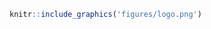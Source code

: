 \pagenumbering{gobble}

```r
knitr::include_graphics('figures/logo.png')
```

\begin{centering}
\vfill
\begin{spacing}{1.0}
\parbox{35em}{\centering\Huge\bf  `r rmarkdown::metadata$title`} \\
\vspace{\baselineskip}
\parbox{35em}{\centering\LARGE  `r rmarkdown::metadata$subtitle` }
\end{spacing}
\vfill 
{\LARGE\bf `r rmarkdown::metadata$author` }
\vfill 
\parbox{35em}{\centering\Large Dissertation written under the supervision of `r rmarkdown::metadata$supervisor`.} 
\vfill 
\parbox{35em}{\centering\Large Dissertation submitted in partial fulfilment of requirements for the MSc in `r rmarkdown::metadata$program`, at the Universidade Católica Portuguesa.\\% 
\vspace{\baselineskip}
`r rmarkdown::metadata$date`}

\end{centering}
\clearpage
\pagenumbering{roman}


